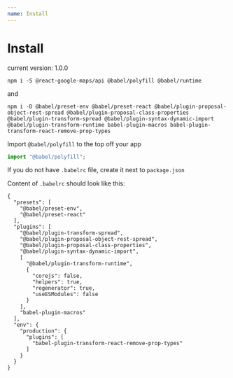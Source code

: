```yaml
---
name: Install
---
```


# Install

current version: 1.0.0

```
npm i -S @react-google-maps/api @babel/polyfill @babel/runtime
```

and

```
npm i -D @babel/preset-env @babel/preset-react @babel/plugin-proposal-object-rest-spread @babel/plugin-proposal-class-properties @babel/plugin-transform-spread @babel/plugin-syntax-dynamic-import @babel/plugin-transform-runtime babel-plugin-macros babel-plugin-transform-react-remove-prop-types
```

Import `@babel/polyfill` to the top off your app

```javascript
import "@babel/polyfill";
```

If you do not have `.babelrc` file, create it next to `package.json`

Content of `.babelrc` should look like this:
```
{
  "presets": [
    "@babel/preset-env",
    "@babel/preset-react"
  ],
  "plugins": [
    "@babel/plugin-transform-spread",
    "@babel/plugin-proposal-object-rest-spread",
    "@babel/plugin-proposal-class-properties",
    "@babel/plugin-syntax-dynamic-import",
    [
      "@babel/plugin-transform-runtime",
      {
        "corejs": false,
        "helpers": true,
        "regenerator": true,
        "useESModules": false
      }
    ],
    "babel-plugin-macros"
  ],
  "env": {
    "production": {
      "plugins": [
        "babel-plugin-transform-react-remove-prop-types"
      ]
    }
  }
}
```
